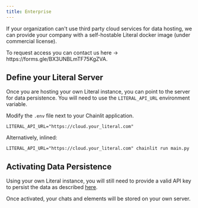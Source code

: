 ```yaml
---
title: Enterprise
---
```


If your organization can't use third party cloud services for data hosting, we can provide your company with a self-hostable Literal docker image (under commercial license).

<Note>
  To request access you can contact us here ->
  https://forms.gle/BX3UNBLmTF75KgZVA.
</Note>

## Define your Literal Server

Once you are hosting your own Literal instance, you can point to the server for data persistence.
You will need to use the `LITERAL_API_URL` environment variable.

Modify the `.env` file next to your Chainlit application.

```shell .env
LITERAL_API_URL="https://cloud.your_literal.com"
```

Alternatively, inlined:

```shell
LITERAL_API_URL="https://cloud.your_literal.com" chainlit run main.py
```

## Activating Data Persistence

Using your own Literal instance, you will still need to provide a valid API key to persist the data as described [here](/data-persistence/overview).

Once activated, your chats and elements will be stored on your own server.
